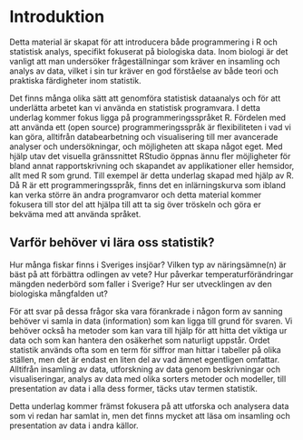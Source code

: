 # Introduktion
Detta material är skapat för att introducera både programmering i R och statistisk analys, specifikt fokuserat på biologiska data. Inom biologi är det vanligt att man undersöker frågeställningar som kräver en insamling och analys av data, vilket i sin tur kräver en god förståelse av både teori och praktiska färdigheter inom statistik.

Det finns många olika sätt att genomföra statistisk dataanalys och för att underlätta arbetet kan vi använda en statistisk programvara. I detta underlag kommer fokus ligga på programmeringsspråket R. Fördelen med att använda ett (open source) programmeringsspråk är flexibiliteten i vad vi kan göra, alltifrån databearbetning och visualisering till mer avancerade analyser och undersökningar, och möjligheten att skapa något eget. Med hjälp utav det visuella gränssnittet RStudio öppnas ännu fler möjligheter för bland annat rapportskrivning och skapandet av applikationer eller hemsidor, allt med R som grund. Till exempel är detta underlag skapad med hjälp av R. 
Då R är ett programmeringsspråk, finns det en inlärningskurva som ibland kan verka större än andra programvaror och detta material kommer fokusera till stor del att hjälpa till att ta sig över tröskeln och göra er bekväma med att använda språket. 

## Varför behöver vi lära oss statistik?
Hur många fiskar finns i Sveriges insjöar? Vilken typ av näringsämne(n) är bäst på att förbättra odlingen av vete? Hur påverkar temperaturförändringar mängden nederbörd som faller i Sverige? Hur ser utvecklingen av den biologiska mångfalden ut? 

För att svar på dessa frågor ska vara förankrade i någon form av sanning behöver vi samla in data (information) som kan ligga till grund för svaren. Vi behöver också ha metoder som kan vara till hjälp för att hitta det viktiga ur data och som kan hantera den osäkerhet som naturligt uppstår. Ordet statistik används ofta som en term för siffror man hittar i tabeller på olika ställen, men det är endast en liten del av vad ämnet egentligen omfattar. Alltifrån insamling av data, utforskning av data genom beskrivningar och visualiseringar, analys av data med olika sorters metoder och modeller, till presentation av data i alla dess former, täcks utav termen statistik. 

Detta underlag kommer främst fokusera på att utforska och analysera data som vi redan har samlat in, men det finns mycket att läsa om insamling och presentation av data i andra källor.

<!-- ```{r out.width="110%", out.height= "800px"} -->
<!-- knitr::include_url("https://canadice.shinyapps.io/book-shiny-support-functions/#anova") -->
<!-- ``` -->



